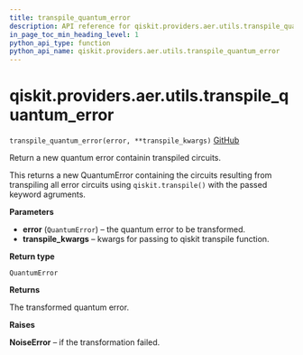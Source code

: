 ```yaml
---
title: transpile_quantum_error
description: API reference for qiskit.providers.aer.utils.transpile_quantum_error
in_page_toc_min_heading_level: 1
python_api_type: function
python_api_name: qiskit.providers.aer.utils.transpile_quantum_error
---
```


# qiskit.providers.aer.utils.transpile\_quantum\_error

<span id="qiskit.providers.aer.utils.transpile_quantum_error" />

`transpile_quantum_error(error, **transpile_kwargs)` [GitHub](https://github.com/qiskit/qiskit-aer/tree/stable/0.10/qiskit/providers/aer/utils/noise_transformation.py "view source code")

Return a new quantum error containin transpiled circuits.

This returns a new QuantumError containing the circuits resulting from transpiling all error circuits using `qiskit.transpile()` with the passed keyword agruments.

**Parameters**

*   **error** (`QuantumError`) – the quantum error to be transformed.
*   **transpile\_kwargs** – kwargs for passing to qiskit transpile function.

**Return type**

`QuantumError`

**Returns**

The transformed quantum error.

**Raises**

**NoiseError** – if the transformation failed.

